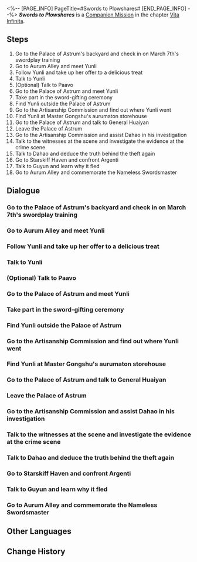 <%-- [PAGE_INFO]
PageTitle=#Swords to Plowshares#
[END_PAGE_INFO] --%>
{{Stub|Dialogue.}}
{{Mission Infobox
|id            = 2021901
|title         = 
|image         = Mission Swords to Plowshares.png{{subst:void|<!--$UPLOAD:<<SpriteOutput/Chronicle/2021901.png>-<Mission Swords to Plowshares.png>-<Fate's Atlas Images>>-->}}
|type          = Companion
|event_name    = 
|chapter       = Vita Infinita (Companion Mission Chapter)
|requirements  = [[Trailblaze Continuance]] ''[[Rogues on the Run]]'' completed
|summary       = The Kalevala delegation from distant lands brought back the treasured sword Guyun to the Xianzhou, only to have Yunli identify it as a "cursed sword" with just one look. The capricious little girl did not manage to carry out her oath to melt down the cursed sword and was even accused of being a thief.<br />Having heard the story of the nameless swordmaster recounted by Guyun, Yunli changed a little after re-evaluating herself and the cursed swords.
|characters    = Argenti; Argenti & Dahao; Dahao; Guyun; Huaiyan; Master Gongshu; Paavo; Scared Craftsman; Scared Craftswoman; Trailblazer; Xikui; Yancui; Yunli
|startLocation = [[The Xianzhou Luofu]] - [[Central Starskiff Haven]]
|world         = The Xianzhou Luofu
|area          = Central Starskiff Haven
|prev          = 
|next          = 
|rewards       = Trailblaze EXP*800; Stellar Jade*100; Traveler's Guide*12; Lost Crystal*10; Lupitoxin Sawteeth*6; Credit*120,000
}}
'''''Swords to Plowshares''''' is a [[Companion Mission]] in the chapter [[Vita Infinita (Companion Mission Chapter)|Vita Infinita]].

==Steps==
# Go to the Palace of Astrum's backyard and check in on March 7th's swordplay training
# Go to Aurum Alley and meet Yunli
# Follow Yunli and take up her offer to a delicious treat
# Talk to Yunli
# (Optional) Talk to Paavo
# Go to the Palace of Astrum and meet Yunli
# Take part in the sword-gifting ceremony
# Find Yunli outside the Palace of Astrum
# Go to the Artisanship Commission and find out where Yunli went
# Find Yunli at Master Gongshu's aurumaton storehouse
# Go to the Palace of Astrum and talk to General Huaiyan
# Leave the Palace of Astrum
# Go to the Artisanship Commission and assist Dahao in his investigation
# Talk to the witnesses at the scene and investigate the evidence at the crime scene
# Talk to Dahao and deduce the truth behind the theft again
# Go to Starskiff Haven and confront Argenti
# Talk to Guyun and learn why it fled
# Go to Aurum Alley and commemorate the Nameless Swordsmaster

<!--
==Gameplay Notes==

--><!--
==Trial Character==

-->
==Dialogue==
{{Stub Dialogue}}
===Go to the Palace of Astrum's backyard and check in on March 7th's swordplay training{{subst:void|<!--202190101-->}}===
{{Mission Description|type=companion|location=Central Starskiff Haven|Ever since March 7th became a disciple of Yanqing and Yunli, you notice she's practically bubbling with excitement like a kid at summer camp. You've also been missing her on the Express. But all enthusiasm will eventually dampen, and by then, she'll realize that swordplay training isn't child's play.<br />March 7th should be practicing in the backyard now. Check in on her as you deem fit to see if her passion has faded at all.}}
{{Dialogue Start}}
:{{tx}}
{{Dialogue End}}

===Go to Aurum Alley and meet Yunli{{subst:void|<!--202190124-->}}===
{{Mission Description|type=companion|location=Aurum Alley|update|March 7th has skipped practice. Did you see this coming? Oh well, it happened anyway. You receive an invitation from her mentor to drop by Aurum Alley (as March 7th's guardian).<br />You get why parents with kids balk at having to attend parent-teacher meetings now...}}
{{Dialogue Start}}
:{{tx}}
{{Dialogue End}}

===Follow Yunli and take up her offer to a delicious treat{{subst:void|<!--202190103-->}}===
{{Mission Description|type=companion|location=Aurum Alley|update|March 7th has skipped practice. Did you see this coming? Oh well, it happened anyway. You receive an invitation from her mentor to drop by Aurum Alley (as March 7th's guardian).<br />Yunli intends to treat you to a delicious meal... Hey, what happened to wanting to punish March 7th?}}
{{Dialogue Start}}
:{{tx}}
{{Dialogue End}}

===Talk to Yunli{{subst:void|<!--202190105-->}}===
{{Mission Description|type=companion|location=Aurum Alley|update|Seems like General Huaiyan is planning to accept the repatriation of the sword while keeping it a secret from his granddaughter, Yunli. Even if there's a catch, Yunli would never miss an opportunity to lay her eyes upon the legendary sword.<br />Chat with Yunli. She'll want to be at the sword-gifting ceremony... Well, she's a swordmaster after all. She'd definitely want to catch a glimpse of the great sword.}}
{{Dialogue Start}}
:{{tx}}
{{Dialogue End}}

===(Optional) Talk to Paavo{{subst:void|<!--202190131-->}}===
{{Mission Description|type=companion|location=Aurum Alley|update|Seems like General Huaiyan is planning to accept the repatriation of the sword while keeping it a secret from his granddaughter Yunli. Even if there's a catch, Yunli would never miss an opportunity to lay her eyes upon the legendary sword.<br />It might be a good idea to learn more about the sword from the envoy involved in the repatriation.}}
{{Dialogue Start}}
:{{tx}}
{{Dialogue End}}

===Go to the Palace of Astrum and meet Yunli{{subst:void|<!--202190126-->}}===
{{Mission Description|type=companion|location=Central Starskiff Haven|update|Seems like General Huaiyan is planning to accept the repatriation of the sword while keeping it a secret from his granddaughter, Yunli. Even if there's a catch, Yunli would never miss an opportunity to lay her eyes upon the legendary sword.<br />Don't forget that you've agreed to meet Yunli at the Palace of Astrum's entrance.}}
{{Dialogue Start}}
:{{tx}}
{{Dialogue End}}

===Take part in the sword-gifting ceremony{{subst:void|<!--202190106-->}}===
{{Dialogue Start}}
:{{tx}}
{{Dialogue End}}

===Find Yunli outside the Palace of Astrum{{subst:void|<!--202190125-->}}===
{{Mission Description|type=companion|location=Central Starskiff Haven|update|Who would've expected Yunli to call the repatriated sword a cursed sword, in the presence of her grandfather and guests, no less... She's lucky her objection could be downplayed as the harmless words of a child, though the tongue-lashing from General Huaiyan clearly left her indignant.<br />You'll have to find her sooner or later anyway. But why did she call it a cursed sword?}}
{{Dialogue Start}}
:{{tx}}
{{Dialogue End}}

===Go to the Artisanship Commission and find out where Yunli went{{subst:void|<!--202190107-->}}===
{{Mission Description|type=companion|location=Artisanship Commission|update|Who would've expected Yunli to call the repatriated sword a cursed sword, in the presence of her grandfather and guests, no less... She's lucky her objection could be downplayed as the harmless words of a child, though the tongue-lashing from General Huaiyan clearly left her indignant.<br />You were midway through your conversation when Yunli dashed off to the Artisanship Commission. Go catch up to her.}}
{{Dialogue Start}}
:{{tx}}
{{Dialogue End}}

===Find Yunli at Master Gongshu's aurumaton storehouse{{subst:void|<!--202190108-->}}===
{{Mission Description|type=companion|location=Artisanship Commission|update|Who would've expected Yunli to call the repatriated sword a cursed sword, in the presence of her grandfather and guests, no less... She's lucky her objection could be downplayed as the harmless words of a child, though the tongue-lashing from General Huaiyan clearly left her indignant.<br />Storming over to the Artisanship Commission with a giant sword in tow, she'll only scare everyone else on her way! Help Master Gongshu put an end to this frenzy now!}}
{{Dialogue Start}}
:{{tx}}
{{Dialogue End}}

===Go to the Palace of Astrum and talk to General Huaiyan{{subst:void|<!--202190110-->}}===
{{Mission Description|type=companion|location=Palace of Astrum|update|Yunli promises to calm down and speak with her grandfather about it again. You know she's not one to explain herself, so you totally deserve a pat on your back for getting her to spill everything.<br />Now that you've done what General Huaiyan asked of you, it's time to go back and tell him what happened.}}
{{Dialogue Start}}
:{{tx}}
{{Dialogue End}}

===Leave the Palace of Astrum{{subst:void|<!--202190111-->}}===
{{Mission Description|type=companion|location=Palace of Astrum|update|Yunli promises to calm down and speak with her grandfather about it again. You know she's not one to explain herself, so you totally deserve a pat on your back for getting her to spill everything.<br />You finally remember a certain truant's skiving off on her on while you were busy running around the entirety of the Luofu. Go to the Express and catch her in the act!}}
{{Dialogue Start}}
:{{tx}}
{{Dialogue End}}

===Go to the Artisanship Commission and assist Dahao in his investigation{{subst:void|<!--202190113-->}}===
{{Mission Description|type=companion|location=Artisanship Commission|update|To no one's surprise, Guyun has been stolen! And lo and behold, the prime suspect is none other than Yunli. But Yunli has promised she wouldn't do anything to the sword, and you know you can trust her because she is someone who makes good on her word.<br />Hear what Dahao has to say first.}}
{{Dialogue Start}}
:{{tx}}
{{Dialogue End}}

===Talk to the witnesses at the scene and investigate the evidence at the crime scene{{subst:void|<!--202190112-->}}===
{{Mission Description|type=companion|location=Artisanship Commission|update|To no one's surprise, Guyun has been stolen! And lo and behold, the prime suspect is none other than Yunli. But Yunli has promised she wouldn't do anything to the sword, and you know you can trust her because she is someone who makes good on her word.<br />Witnesses and items at the scene of the crime form crucial evidence that may not only help to clear Yunli of suspicion, but also lead you to the true culprit...}}
{{Dialogue Start}}
:{{tx}}
{{Dialogue End}}

===Talk to Dahao and deduce the truth behind the theft again{{subst:void|<!--202190117-->}}===
{{Mission Description|type=companion|location=Artisanship Commission|update|To no one's surprise, Guyun has been stolen! And lo and behold, the prime suspect is none other than Yunli. But Yunli has promised she wouldn't do anything to the sword, and you know you can trust her because she is someone who makes good on her word.<br />You have gathered key evidence. Time to refute Dahao's deductions with good reason.}}
{{Dialogue Start}}
:{{tx}}
{{Dialogue End}}

===Go to Starskiff Haven and confront Argenti{{subst:void|<!--202190118-->}}===
{{Mission Description|type=companion|location=Central Starskiff Haven|update|Just what thief would leave a rose petal in the sword casket... This is the exact kind of badly written mystery you see in second-rate TV shows. But could Argenti, a Knight of Beauty, really be the thief? After some pondering, you're convinced that there's more to this matter than meets the eye.<br />Find Argenti. He'll have something to say about this.}}
{{Dialogue Start}}
:{{tx}}
{{Dialogue End}}

===Talk to Guyun and learn why it fled{{subst:void|<!--202190120-->}}===
{{Mission Description|type=companion|location=Central Starskiff Haven|update|The mystery's solved: Nobody stole Guyun. It just made itself "gone with the wind." Culprit or victim, Guyun owes everyone an explanation for what happened.<br />Have a chat with Guyun.}}
{{Dialogue Start}}
:{{tx}}
{{Dialogue End}}

===Go to Aurum Alley and commemorate the Nameless Swordsmaster{{subst:void|<!--202190123-->}}===
{{Mission Description|type=companion|location=Aurum Alley|update|Now that the case has come to an end, the Kalevalan envoy intends to erect a memorial somewhere along Aurum Alley to commemorate the hero. Seeing as how the story unfolded before you, maybe you should join him too.<br /><br />"On this foreign land I pass into history, bringing no disgrace to my duty."<br />"Take me home as kind condolence, will you? Bury some of this soil on the Luofu."}}
{{Dialogue Start}}
:{{tx}}
{{Dialogue End}}

==Other Languages==
{{Other Languages
|en   = Swords to Plowshares
|zhs  = 铸剑为犁
|zht  = 鑄劍為犁
|ja   = 争いの剣は命吹き込む鋤へ
|ko   = 검을 쟁기로
|es   = Espadas en arados
|fr   = De l'épée à la bêche
|ru   = Перекуют мечи свои на орала
|th   = หลอมดาบเป็นคันไถ
|vi   = Buông Kiếm Cầu An Yên
|de   = Schwerter zu Spaten
|id   = Menempa Pedang Menjadi Mata Bajak
|pt   = Espadas e Arados
}}

==Change History==
{{Change History|2.4}}
